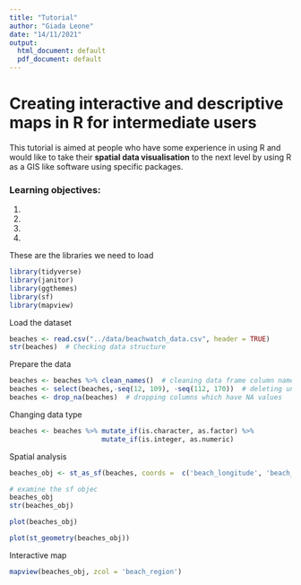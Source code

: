 ```yaml
---
title: "Tutorial"
author: "Giada Leone"
date: "14/11/2021"
output:
  html_document: default
  pdf_document: default
---
```


# Creating **interactive** and **descriptive** maps in R for intermediate users

This tutorial is aimed at people who have some experience in using R and would like to take their **spatial data visualisation** to the next level by using R as a GIS like software using specific packages.

### Learning objectives:
1. 
2. 
3. 
4. 

These are the libraries we need to load
```r

library(tidyverse)
library(janitor)
library(ggthemes)
library(sf)
library(mapview)
```

Load the dataset
```r
beaches <- read.csv("../data/beachwatch_data.csv", header = TRUE)
str(beaches)  # Checking data structure

```

Prepare the data
```r
beaches <- beaches %>% clean_names()  # cleaning data frame column names
beaches <- select(beaches,-seq(12, 109), -seq(112, 170))  # deleting unused columns
beaches <- drop_na(beaches)  # dropping columns which have NA values

```

Changing data type 

```r
beaches <- beaches %>% mutate_if(is.character, as.factor) %>% 
                       mutate_if(is.integer, as.numeric)

```

Spatial analysis 
```r
beaches_obj <- st_as_sf(beaches, coords =  c('beach_longitude', 'beach_latitude'), crs = 4326)

# examine the sf objec
beaches_obj
str(beaches_obj)

plot(beaches_obj)

plot(st_geometry(beaches_obj))
```

Interactive map 
```r
mapview(beaches_obj, zcol = 'beach_region')
```


